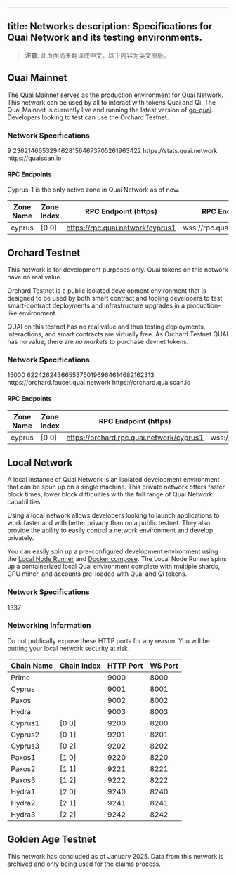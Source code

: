 <!-- AUTO-GENERATED-CONTENT:START (ENGLISH-COPY) -->
---
title: Networks
description: Specifications for Quai Network and its testing environments.
---

> **注意**: 此页面尚未翻译成中文。以下内容为英文原版。

## Quai Mainnet

The Quai Mainnet serves as the production environment for Quai Network. This network can be used by all to interact with tokens Quai and Qi. The Quai Mainnet is currently live and running the latest version of [go-quai](guides/client/node). Developers looking to test can use the Orchard Testnet.

### Network Specifications

<CardGroup cols={2}>
  <Card title="Chain ID" icon="link">
    9
  </Card>
  <Card title="Genesis Nonce" icon="lock">
    23621466532946281564673705261963422  
  </Card>
  <Card title="Stats" icon="chart-simple">
    https://stats.quai.network
  </Card>
  <Card title="Block Explorer" icon="link">
    https://quaiscan.io
  </Card>
</CardGroup>

#### RPC Endpoints

<Info>Cyprus-1 is the only active zone in Quai Network as of now.</Info>

| Zone Name | Zone Index | RPC Endpoint (https)             | RPC Endpoint (wss)             | GraphQL Endpoint               |
| --------- | ---------- | -------------------------------- | ------------------------------ | ------------------------------ |
| cyprus    | [0 0]      | https://rpc.quai.network/cyprus1 | wss://rpc.quai.network/cyprus1 | graph.quai.network             |

## Orchard Testnet

<Warning>
  This network is for development purposes only. Quai tokens on this network
  have no real value.
</Warning>

Orchard Testnet is a public isolated development environment that is designed to be used by both smart contract and tooling developers to test smart-contract deployments and infrastructure upgrades in a production-like environment.

QUAI on this testnet has no real value and thus testing deployments, interactions, and smart contracts are virtually free. As Orchard Testnet QUAI has no value, there are _no markets_ to purchase devnet tokens.

### Network Specifications

<CardGroup cols={2}>
  <Card title="Chain ID" icon="link">
    15000
  </Card>
  <Card title="Genesis Nonce" icon="lock">
    62242624366553750196964614682162313
  </Card>
  <Card title="Faucet" icon="faucet">
    https://orchard.faucet.quai.network
  </Card>
  <Card title="Block Explorer" icon="link">
    https://orchard.quaiscan.io
  </Card>
</CardGroup>

#### RPC Endpoints

| Zone Name | Zone Index | RPC Endpoint (https)                     | RPC Endpoint (wss)                     |
| --------- | ---------- | ---------------------------------------- | -------------------------------------- |
| cyprus    | [0 0]      | https://orchard.rpc.quai.network/cyprus1 | wss://orchard.rpc.quai.network/cyprus1 |

## Local Network

A local instance of Quai Network is an isolated development environment that can be spun up on a single machine. This private network offers faster block times, lower block difficulties with the full range of Quai Network capabilities.

Using a local network allows developers looking to launch applications to work faster and with better privacy than on a public testnet. They also provide the ability to easily control a network environment and develop privately.

You can easily spin up a pre-configured development environment using the [Local Node Runner](/cn/guides/client/local-node) and [Docker compose](https://docs.docker.com/compose/). The Local Node Runner spins up a containerized local Quai environment complete with multiple shards, CPU miner, and accounts pre-loaded with Quai and Qi tokens.

### Network Specifications

<CardGroup cols={3}>
  <Card title="Chain ID" icon="link">
    1337
  </Card>
</CardGroup>

### Networking Information

<Warning>
  Do not publically expose these HTTP ports for any reason. You will be putting
  your local network security at risk.
</Warning>

| Chain Name | Chain Index | HTTP Port | WS Port |
| ---------- | ----------- | --------- | ------- |
| Prime      |             | 9000      | 8000    |
| Cyprus     |             | 9001      | 8001    |
| Paxos      |             | 9002      | 8002    |
| Hydra      |             | 9003      | 8003    |
| Cyprus1    | [0 0]       | 9200      | 8200    |
| Cyprus2    | [0 1]       | 9201      | 8201    |
| Cyprus3    | [0 2]       | 9202      | 8202    |
| Paxos1     | [1 0]       | 9220      | 8220    |
| Paxos2     | [1 1]       | 9221      | 8221    |
| Paxos3     | [1 2]       | 9222      | 8222    |
| Hydra1     | [2 0]       | 9240      | 8240    |
| Hydra2     | [2 1]       | 9241      | 8241    |
| Hydra3     | [2 2]       | 9242      | 8242    |

## Golden Age Testnet

<Warning>
  This network has concluded as of January 2025. Data from this network is
  archived and only being used for the claims process.
</Warning>
